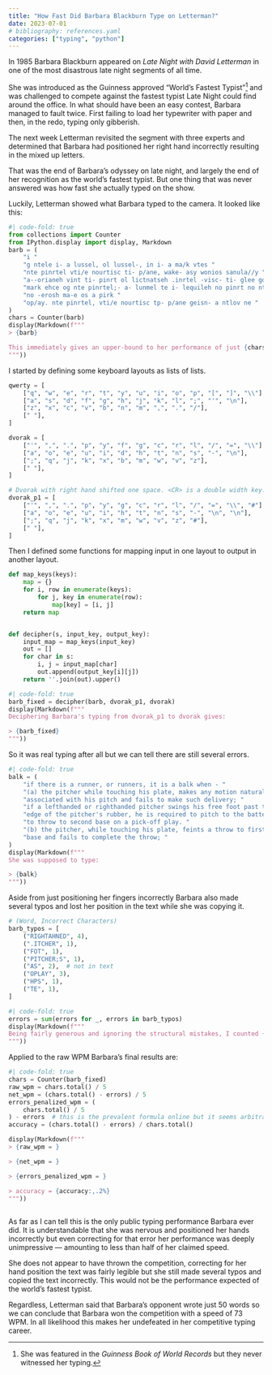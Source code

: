 ```yaml
---
title: "How Fast Did Barbara Blackburn Type on Letterman?"
date: 2023-07-01
# bibliography: references.yaml
categories: ["typing", "python"]
---
```


In 1985 Barbara Blackburn appeared on *Late Night with David Letterman* in one of the most disastrous late night segments of all time. 

She was introduced as the Guinness approved "World's Fastest Typist"^[She was featured in the *Guinness Book of World Records* but they never witnessed her typing.] and was challenged to compete against the fastest typist Late Night could find around the office. In what should have been an easy contest, Barbara managed to fault twice. First failing to load her typewriter with paper and then, in the redo, typing only gibberish.

The next week Letterman revisited the segment with three experts and determined that Barbara had positioned her right hand incorrectly resulting in the mixed up letters.

That was the end of Barbara's odyssey on late night, and largely the end of her recognition as the world's fastest typist. But one thing that was never answered was how fast she actually typed on the show.

Luckily, Letterman showed what Barbara typed to the camera. It looked like this:

```python
#| code-fold: true
from collections import Counter
from IPython.display import display, Markdown
barb = (
    "i "
    "g ntele i- a lussel, ol lussel-, in i- a ma/k vtes "
    "nte pinrtel vti/e nourtisc ti- p/ane, wake- asy wonios sanula//y "
    "a--orianeh vint ti- pinrt ol lictnatseh .inrtel -visc- ti- glee gon pa-n nte "
    "mark ehce og nte pinrtel;- a- lunmel te i- lequileh no pinrt no nte mannel exrepn "
    "no -erosh ma-e os a pirk "
    "op/ay. nte pinrtel, vti/e nourtisc tp- p/ane geisn- a ntlov ne "
)
chars = Counter(barb)
display(Markdown(f"""
> {barb}

This immediately gives an upper-bound to her performance of just {chars.total() / 5} words per minute.^[Using the conventional 5 characters per word] This makes it clear that her performance was a long way from her claim of 170 WPM, but this upper-bound does not account for errors. To determine her actual WPM we have to decipher what she typed and compare it the 1984 Official Baseball Rules Section 8.05 "The Balk Rule".
"""))
```

I started by defining some keyboard layouts as lists of lists.

```python
qwerty = [
    ["q", "w", "e", "r", "t", "y", "u", "i", "o", "p", "[", "]", "\\"],
    ["a", "s", "d", "f", "g", "h", "j", "k", "l", ";", "'", "\n"],
    ["z", "x", "c", "v", "b", "n", "m", ",", ".", "/"],
    [" "],
]

dvorak = [
    ["'", ",", ".", "p", "y", "f", "g", "c", "r", "l", "/", "=", "\\"],
    ["a", "o", "e", "u", "i", "d", "h", "t", "n", "s", "-", "\n"],
    [";", "q", "j", "k", "x", "b", "m", "w", "v", "z"],
    [" "],
]

# Dvorak with right hand shifted one space. <CR> is a double width key.
dvorak_p1 = [
    ["'", ",", ".", "p", "y", "g", "c", "r", "l", "/", "=", "\\", "#"],
    ["a", "o", "e", "u", "i", "h", "t", "n", "s", "-", "\n", "\n"],
    [";", "q", "j", "k", "x", "m", "w", "v", "z", "#"],
    [" "],
]
```

Then I defined some functions for mapping input in one layout to output in another layout.

```python
def map_keys(keys):
    map = {}
    for i, row in enumerate(keys):
        for j, key in enumerate(row):
            map[key] = [i, j]
    return map


def decipher(s, input_key, output_key):
    input_map = map_keys(input_key)
    out = []
    for char in s:
        i, j = input_map[char]
        out.append(output_key[i][j])
    return ''.join(out).upper()

```

```python
#| code-fold: true
barb_fixed = decipher(barb, dvorak_p1, dvorak)
display(Markdown(f"""
Deciphering Barbara's typing from dvorak_p1 to dvorak gives:

> {barb_fixed}
"""))
```

So it was real typing after all but we can tell there are still several errors.

```python
#| code-fold: true
balk = (
    "if there is a runner, or runners, it is a balk when - "
    "(a) the pitcher while touching his plate, makes any motion naturally "
    "associated with his pitch and fails to make such delivery; "
    "if a lefthanded or righthanded pitcher swings his free foot past the back "
    "edge of the pitcher's rubber, he is required to pitch to the batter except "
    "to throw to second base on a pick-off play. "
    "(b) the pitcher, while touching his plate, feints a throw to first "
    "base and fails to complete the throw; "
)
display(Markdown(f"""
She was supposed to type:

> {balk}
"""))
```

Aside from just positioning her fingers incorrectly Barbara also made several typos and lost her position in the text while she was copying it.


```python
# (Word, Incorrect Characters)
barb_typos = [
    ("RIGHTAHNED", 4),
    (".ITCHER", 1),
    ("FOT", 1),
    ("PITCHER;S", 1),
    ("AS", 2),  # not in text
    ("OPLAY", 3),
    ("HPS", 1),
    ("TE", 1),
]
```

```python
#| code-fold: true
errors = sum(errors for _, errors in barb_typos)
display(Markdown(f"""
Being fairly generous and ignoring the structural mistakes, I counted {errors} typos.
"""))
```

Applied to the raw WPM Barbara's final results are:

```python
#| code-fold: true
chars = Counter(barb_fixed)
raw_wpm = chars.total() / 5
net_wpm = (chars.total() - errors) / 5
errors_penalized_wpm = (
    chars.total() / 5
) - errors  # this is the prevalent formula online but it seems arbitrary to overweight errors
accuracy = (chars.total() - errors) / chars.total()

display(Markdown(f"""
> {raw_wpm = }

> {net_wpm = }

> {errors_penalized_wpm = }

> accuracy = {accuracy:,.2%}
"""))
  
```

As far as I can tell this is the only public typing performance Barbara ever did. It is understandable that she was nervous and positioned her hands incorrectly but even correcting for that error her performance was deeply unimpressive --- amounting to less than half of her claimed speed. 

She does not appear to have thrown the competition, correcting for her hand position the text was fairly legible but she still made several typos and copied the text incorrectly. This would not be the performance expected of the world's fastest typist. 

Regardless, Letterman said that Barbara's opponent wrote just 50 words so we can conclude that Barbara won the competition with a speed of 73 WPM. In all likelihood this makes her undefeated in her competitive typing career.
